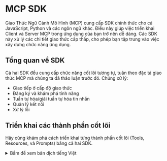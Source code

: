 # MCP SDK

Giao Thức Ngữ Cảnh Mô Hình (MCP) cung cấp SDK chính thức cho cả JavaScript, Python và các ngôn ngữ khác. Điều này giúp việc triển khai Client và Server MCP trong ứng dụng của bạn trở nên dễ dàng. Các SDK này xử lý các chi tiết giao thức cấp thấp, cho phép bạn tập trung vào việc xây dựng chức năng ứng dụng.

## Tổng quan về SDK

Cả hai SDK đều cung cấp chức năng cốt lõi tương tự, tuân theo đặc tả giao thức MCP mà chúng ta đã thảo luận trước đó. Chúng xử lý:

- Giao tiếp ở cấp độ giao thức
- Đăng ký và khám phá tính năng
- Tuần tự hóa/giải tuần tự hóa tin nhắn
- Quản lý kết nối
- Xử lý lỗi

## Triển khai các thành phần cốt lõi

Hãy cùng khám phá cách triển khai từng thành phần cốt lõi (Tools, Resources, và Prompts) bằng cả hai SDK.

<hfoptions id="server-implementation">
<hfoption id="python">

<Youtube id="exzrb5QNUis" />

<details>
<summary>Bấm để xem bản dịch tiếng Việt</summary>
```python
from mcp.server.fastmcp import FastMCP

# Tạo Server MCP
mcp = FastMCP("Dịch vụ Thời tiết")


@mcp.tool()
def get_weather(location: str) -> str:
    """Nhận thông tin thời tiết hiện tại ở một địa điểm cụ thể."""
    return f"Weather in {location}: Sunny, 72°F"


@mcp.resource("weather://{location}")
def weather_resource(location: str) -> str:
    """Cung cấp dữ liệu thời tiết dưới dạng tài nguyên."""
    return f"Weather data for {location}: Sunny, 72°F"


@mcp.prompt()
def weather_report(location: str) -> str:
    """Tạo lời nhắc báo cáo thời tiết."""
    return f"""You are a weather reporter. Weather report for {location}?"""


# Chạy Server
if __name__ == "__main__":
    mcp.run()
```
</details>

```python
from mcp.server.fastmcp import FastMCP

# Create an MCP server
mcp = FastMCP("Weather Service")


@mcp.tool()
def get_weather(location: str) -> str:
    """Get the current weather for a specified location."""
    return f"Weather in {location}: Sunny, 72°F"


@mcp.resource("weather://{location}")
def weather_resource(location: str) -> str:
    """Provide weather data as a resource."""
    return f"Weather data for {location}: Sunny, 72°F"


@mcp.prompt()
def weather_report(location: str) -> str:
    """Create a weather report prompt."""
    return f"""You are a weather reporter. Weather report for {location}?"""


# Run the server
if __name__ == "__main__":
    mcp.run()

```

</hfoption>
<hfoption id="javascript">

<details>
<summary>Bấm để xem bản dịch tiếng Việt</summary>
```javascript
import { McpServer, ResourceTemplate } from "@modelcontextprotocol/sdk/server/mcp.js";
import { StdioServerTransport } from "@modelcontextprotocol/sdk/server/stdio.js";
import { z } from "zod";

// Tạo Server MCP
const server = new McpServer({
    name: "Dịch vụ Thời tiết",
    version: "1.0.0"
});

// Triển khai công cụ
server.tool("get_weather",
    { location: z.string() },
    async ({ location }) => ({
        content: [{
            type: "text",
            text: `Weather in ${location}: Sunny, 72°F`
        }]
    })
);

// Triển khai tài nguyên
server.resource(
    "weather",
    new ResourceTemplate("weather://{location}", { list: undefined }),
    async (uri, { location }) => ({
        contents: [{
            uri: uri.href,
            text: `Weather data for ${location}: Sunny, 72°F`
        }]
    })
);

// Triển khai prompt
server.prompt(
    "weather_report",
    { location: z.string() },
    async ({ location }) => ({
        messages: [
            {
                role: "assistant",
                content: {
                    type: "text",
                    text: "You are a weather reporter."
                }
            },
            {
                role: "user",
                content: {
                    type: "text",
                    text: `Weather report for ${location}?`
                }
            }
        ]
    })
);

// Chạy server
const transport = new StdioServerTransport();
await server.connect(transport);
```

Sau khi đã triển khai máy chủ của mình, bạn có thể khởi chạy nó bằng cách chạy script server.

```bash
mcp dev server.py
```

</details>

```javascript
// index.mjs
import { McpServer, ResourceTemplate } from "@modelcontextprotocol/sdk/server/mcp.js";
import { StdioServerTransport } from "@modelcontextprotocol/sdk/server/stdio.js";
import { z } from "zod";

// Create an MCP server
const server = new McpServer({
    name: "Weather Service",
    version: "1.0.0"
});

// Tool implementation
server.tool("get_weather",
    { location: z.string() },
    async ({ location }) => ({
        content: [{
            type: "text",
            text: `Weather in ${location}: Sunny, 72°F`
        }]
    })
);

// Resource implementation
server.resource(
    "weather",
    new ResourceTemplate("weather://{location}", { list: undefined }),
    async (uri, { location }) => ({
        contents: [{
            uri: uri.href,
            text: `Weather data for ${location}: Sunny, 72°F`
        }]
    })
);

// Prompt implementation
server.prompt(
    "weather_report",
    { location: z.string() },
    async ({ location }) => ({
        messages: [
            {
                role: "assistant",
                content: {
                    type: "text",
                    text: "You are a weather reporter."
                }
            },
            {
                role: "user",
                content: {
                    type: "text",
                    text: `Weather report for ${location}?`
                }
            }
        ]
    })
);

// Run the server
const transport = new StdioServerTransport();
await server.connect(transport);
```

Sau khi đã triển khai máy chủ của mình, bạn có thể khởi chạy nó bằng cách chạy script server.

```bash
npx @modelcontextprotocol/inspector node ./index.mjs
```

</hfoption>
</hfoptions>

Lệnh này sẽ khởi tạo một máy chủ phát triển chạy file `server.py` và ghi lại output sau:

<details>
<summary>Bấm để xem bản dịch tiếng Việt</summary>
```
Starting MCP inspector...
⚙️ Proxy server listening on port 6277
Spawned stdio transport
Connected MCP client to backing server transport
Created web app transport
Set up MCP proxy
🔍 MCP Inspector is up and running at http://127.0.0.1:6274 🚀
```
</details>
```bash
Starting MCP inspector...
⚙️ Proxy server listening on port 6277
Spawned stdio transport
Connected MCP client to backing server transport
Created web app transport
Set up MCP proxy
🔍 MCP Inspector is up and running at http://127.0.0.1:6274 🚀
```

Bạn có thể mở MCP Inspector tại [http://127.0.0.1:6274](http://127.0.0.1:6274) để xem các tính năng của máy chủ và tương tác với chúng.

Bạn sẽ thấy các tính năng của máy chủ và khả năng gọi chúng thông qua giao diện người dùng.

![MCP Inspector](https://huggingface.co/datasets/mcp-course/images/resolve/main/unit1/6.png)

## Bộ SDK MCP

MCP được thiết kế để độc lập với ngôn ngữ lập trình, và hiện có các SDK chính thức cho nhiều ngôn ngữ phổ biến:

| Ngôn ngữ | Kho lưu trữ | Người bảo trì | Trạng thái |
|----------|------------|---------------|--------|
| TypeScript | [github.com/modelcontextprotocol/typescript-sdk](https://github.com/modelcontextprotocol/typescript-sdk) | Anthropic | Hoạt động |
| Python | [github.com/modelcontextprotocol/python-sdk](https://github.com/modelcontextprotocol/python-sdk) | Anthropic | Hoạt động |
| Java | [github.com/modelcontextprotocol/java-sdk](https://github.com/modelcontextprotocol/java-sdk) | Spring AI (VMware) | Hoạt động |
| Kotlin | [github.com/modelcontextprotocol/kotlin-sdk](https://github.com/modelcontextprotocol/kotlin-sdk) | JetBrains | Hoạt động |
| C# | [github.com/modelcontextprotocol/csharp-sdk](https://github.com/modelcontextprotocol/csharp-sdk) | Microsoft | Hoạt động (Xem trước) |
| Swift | [github.com/modelcontextprotocol/swift-sdk](https://github.com/modelcontextprotocol/swift-sdk) | loopwork-ai | Hoạt động |
| Rust | [github.com/modelcontextprotocol/rust-sdk](https://github.com/modelcontextprotocol/rust-sdk) | Anthropic/Cộng đồng | Hoạt động |

Các SDK này cung cấp các abstraction đặc thù cho từng ngôn ngữ, giúp đơn giản hóa việc làm việc với giao thức MCP, cho phép bạn tập trung vào việc triển khai logic cốt lõi của máy chủ hoặc máy khách thay vì xử lý các chi tiết giao thức cấp thấp.

## Bước tiếp theo

Chúng ta mới chỉ chạm vào bề mặt của những gì có thể làm với MCP nhưng bạn đã có một máy chủ cơ bản đang chạy. Thực tế, bạn cũng đã kết nối với nó bằng MCP Client trên trình duyệt.

Trong phần tiếp theo, chúng ta sẽ xem cách kết nối với máy chủ từ một LLM.